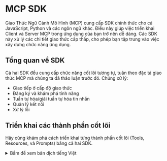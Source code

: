 # MCP SDK

Giao Thức Ngữ Cảnh Mô Hình (MCP) cung cấp SDK chính thức cho cả JavaScript, Python và các ngôn ngữ khác. Điều này giúp việc triển khai Client và Server MCP trong ứng dụng của bạn trở nên dễ dàng. Các SDK này xử lý các chi tiết giao thức cấp thấp, cho phép bạn tập trung vào việc xây dựng chức năng ứng dụng.

## Tổng quan về SDK

Cả hai SDK đều cung cấp chức năng cốt lõi tương tự, tuân theo đặc tả giao thức MCP mà chúng ta đã thảo luận trước đó. Chúng xử lý:

- Giao tiếp ở cấp độ giao thức
- Đăng ký và khám phá tính năng
- Tuần tự hóa/giải tuần tự hóa tin nhắn
- Quản lý kết nối
- Xử lý lỗi

## Triển khai các thành phần cốt lõi

Hãy cùng khám phá cách triển khai từng thành phần cốt lõi (Tools, Resources, và Prompts) bằng cả hai SDK.

<hfoptions id="server-implementation">
<hfoption id="python">

<Youtube id="exzrb5QNUis" />

<details>
<summary>Bấm để xem bản dịch tiếng Việt</summary>
```python
from mcp.server.fastmcp import FastMCP

# Tạo Server MCP
mcp = FastMCP("Dịch vụ Thời tiết")


@mcp.tool()
def get_weather(location: str) -> str:
    """Nhận thông tin thời tiết hiện tại ở một địa điểm cụ thể."""
    return f"Weather in {location}: Sunny, 72°F"


@mcp.resource("weather://{location}")
def weather_resource(location: str) -> str:
    """Cung cấp dữ liệu thời tiết dưới dạng tài nguyên."""
    return f"Weather data for {location}: Sunny, 72°F"


@mcp.prompt()
def weather_report(location: str) -> str:
    """Tạo lời nhắc báo cáo thời tiết."""
    return f"""You are a weather reporter. Weather report for {location}?"""


# Chạy Server
if __name__ == "__main__":
    mcp.run()
```
</details>

```python
from mcp.server.fastmcp import FastMCP

# Create an MCP server
mcp = FastMCP("Weather Service")


@mcp.tool()
def get_weather(location: str) -> str:
    """Get the current weather for a specified location."""
    return f"Weather in {location}: Sunny, 72°F"


@mcp.resource("weather://{location}")
def weather_resource(location: str) -> str:
    """Provide weather data as a resource."""
    return f"Weather data for {location}: Sunny, 72°F"


@mcp.prompt()
def weather_report(location: str) -> str:
    """Create a weather report prompt."""
    return f"""You are a weather reporter. Weather report for {location}?"""


# Run the server
if __name__ == "__main__":
    mcp.run()

```

</hfoption>
<hfoption id="javascript">

<details>
<summary>Bấm để xem bản dịch tiếng Việt</summary>
```javascript
import { McpServer, ResourceTemplate } from "@modelcontextprotocol/sdk/server/mcp.js";
import { StdioServerTransport } from "@modelcontextprotocol/sdk/server/stdio.js";
import { z } from "zod";

// Tạo Server MCP
const server = new McpServer({
    name: "Dịch vụ Thời tiết",
    version: "1.0.0"
});

// Triển khai công cụ
server.tool("get_weather",
    { location: z.string() },
    async ({ location }) => ({
        content: [{
            type: "text",
            text: `Weather in ${location}: Sunny, 72°F`
        }]
    })
);

// Triển khai tài nguyên
server.resource(
    "weather",
    new ResourceTemplate("weather://{location}", { list: undefined }),
    async (uri, { location }) => ({
        contents: [{
            uri: uri.href,
            text: `Weather data for ${location}: Sunny, 72°F`
        }]
    })
);

// Triển khai prompt
server.prompt(
    "weather_report",
    { location: z.string() },
    async ({ location }) => ({
        messages: [
            {
                role: "assistant",
                content: {
                    type: "text",
                    text: "You are a weather reporter."
                }
            },
            {
                role: "user",
                content: {
                    type: "text",
                    text: `Weather report for ${location}?`
                }
            }
        ]
    })
);

// Chạy server
const transport = new StdioServerTransport();
await server.connect(transport);
```

Sau khi đã triển khai máy chủ của mình, bạn có thể khởi chạy nó bằng cách chạy script server.

```bash
mcp dev server.py
```

</details>

```javascript
// index.mjs
import { McpServer, ResourceTemplate } from "@modelcontextprotocol/sdk/server/mcp.js";
import { StdioServerTransport } from "@modelcontextprotocol/sdk/server/stdio.js";
import { z } from "zod";

// Create an MCP server
const server = new McpServer({
    name: "Weather Service",
    version: "1.0.0"
});

// Tool implementation
server.tool("get_weather",
    { location: z.string() },
    async ({ location }) => ({
        content: [{
            type: "text",
            text: `Weather in ${location}: Sunny, 72°F`
        }]
    })
);

// Resource implementation
server.resource(
    "weather",
    new ResourceTemplate("weather://{location}", { list: undefined }),
    async (uri, { location }) => ({
        contents: [{
            uri: uri.href,
            text: `Weather data for ${location}: Sunny, 72°F`
        }]
    })
);

// Prompt implementation
server.prompt(
    "weather_report",
    { location: z.string() },
    async ({ location }) => ({
        messages: [
            {
                role: "assistant",
                content: {
                    type: "text",
                    text: "You are a weather reporter."
                }
            },
            {
                role: "user",
                content: {
                    type: "text",
                    text: `Weather report for ${location}?`
                }
            }
        ]
    })
);

// Run the server
const transport = new StdioServerTransport();
await server.connect(transport);
```

Sau khi đã triển khai máy chủ của mình, bạn có thể khởi chạy nó bằng cách chạy script server.

```bash
npx @modelcontextprotocol/inspector node ./index.mjs
```

</hfoption>
</hfoptions>

Lệnh này sẽ khởi tạo một máy chủ phát triển chạy file `server.py` và ghi lại output sau:

<details>
<summary>Bấm để xem bản dịch tiếng Việt</summary>
```
Starting MCP inspector...
⚙️ Proxy server listening on port 6277
Spawned stdio transport
Connected MCP client to backing server transport
Created web app transport
Set up MCP proxy
🔍 MCP Inspector is up and running at http://127.0.0.1:6274 🚀
```
</details>
```bash
Starting MCP inspector...
⚙️ Proxy server listening on port 6277
Spawned stdio transport
Connected MCP client to backing server transport
Created web app transport
Set up MCP proxy
🔍 MCP Inspector is up and running at http://127.0.0.1:6274 🚀
```

Bạn có thể mở MCP Inspector tại [http://127.0.0.1:6274](http://127.0.0.1:6274) để xem các tính năng của máy chủ và tương tác với chúng.

Bạn sẽ thấy các tính năng của máy chủ và khả năng gọi chúng thông qua giao diện người dùng.

![MCP Inspector](https://huggingface.co/datasets/mcp-course/images/resolve/main/unit1/6.png)

## Bộ SDK MCP

MCP được thiết kế để độc lập với ngôn ngữ lập trình, và hiện có các SDK chính thức cho nhiều ngôn ngữ phổ biến:

| Ngôn ngữ | Kho lưu trữ | Người bảo trì | Trạng thái |
|----------|------------|---------------|--------|
| TypeScript | [github.com/modelcontextprotocol/typescript-sdk](https://github.com/modelcontextprotocol/typescript-sdk) | Anthropic | Hoạt động |
| Python | [github.com/modelcontextprotocol/python-sdk](https://github.com/modelcontextprotocol/python-sdk) | Anthropic | Hoạt động |
| Java | [github.com/modelcontextprotocol/java-sdk](https://github.com/modelcontextprotocol/java-sdk) | Spring AI (VMware) | Hoạt động |
| Kotlin | [github.com/modelcontextprotocol/kotlin-sdk](https://github.com/modelcontextprotocol/kotlin-sdk) | JetBrains | Hoạt động |
| C# | [github.com/modelcontextprotocol/csharp-sdk](https://github.com/modelcontextprotocol/csharp-sdk) | Microsoft | Hoạt động (Xem trước) |
| Swift | [github.com/modelcontextprotocol/swift-sdk](https://github.com/modelcontextprotocol/swift-sdk) | loopwork-ai | Hoạt động |
| Rust | [github.com/modelcontextprotocol/rust-sdk](https://github.com/modelcontextprotocol/rust-sdk) | Anthropic/Cộng đồng | Hoạt động |

Các SDK này cung cấp các abstraction đặc thù cho từng ngôn ngữ, giúp đơn giản hóa việc làm việc với giao thức MCP, cho phép bạn tập trung vào việc triển khai logic cốt lõi của máy chủ hoặc máy khách thay vì xử lý các chi tiết giao thức cấp thấp.

## Bước tiếp theo

Chúng ta mới chỉ chạm vào bề mặt của những gì có thể làm với MCP nhưng bạn đã có một máy chủ cơ bản đang chạy. Thực tế, bạn cũng đã kết nối với nó bằng MCP Client trên trình duyệt.

Trong phần tiếp theo, chúng ta sẽ xem cách kết nối với máy chủ từ một LLM.